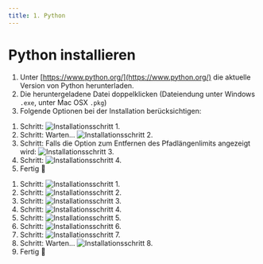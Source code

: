 ```yaml
---
title: 1. Python
---
```




# Python installieren

1. Unter [https://www.python.org/](https://www.python.org/) die aktuelle Version von Python herunterladen.
2. Die heruntergeladene Datei doppelklicken (Dateiendung unter Windows `.exe`, unter Mac OSX `.pkg`)
3. Folgende Optionen bei der Installation berücksichtigen:

<OsTabs>
<TabItem value="win">

1. Schritt: ![Installationsschritt 1.](images/python-3.9/win-01.png)
2. Schritt: Warten... ![Installationsschritt 2.](images/python-3.9/win-02.png)
3. Schritt: Falls die Option zum Entfernen des Pfadlängenlimits angezeigt wird: ![Installationsschritt 3.](images/python-3.9/win-03.png)
4. Schritt: ![Installationsschritt 4.](images/python-3.9/win-04.png)
5. Fertig 🥳

</TabItem>
<TabItem value="mac">

1. Schritt: ![Installationsschritt 1.](images/python-3.9/osx-01.png)
2. Schritt: ![Installationsschritt 2.](images/python-3.9/osx-02.png)
3. Schritt: ![Installationsschritt 3.](images/python-3.9/osx-03.png)
4. Schritt: ![Installationsschritt 4.](images/python-3.9/osx-04.png)
5. Schritt: ![Installationsschritt 5.](images/python-3.9/osx-05.png)
6. Schritt: ![Installationsschritt 6.](images/python-3.9/osx-06.png)
7. Schritt: ![Installationsschritt 7.](images/python-3.9/osx-07.png)
8. Schritt: Warten... ![Installationsschritt 8.](images/python-3.9/osx-08.png)
9. Fertig 🥳

</TabItem>
</OsTabs>